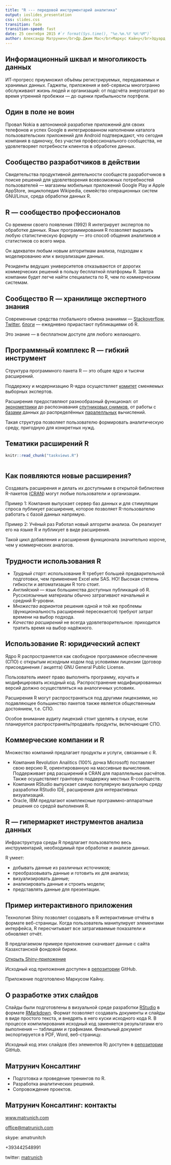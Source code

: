 ```yaml
---
title: "R --- передовой инструментарий аналитика"
output: ioslides_presentation
css: slides.css
transition: fade
transition-speed: fast
date: 25 сентября 2015 #`r format(Sys.time(), "%e.%m.%Y %H:%M")`
author: Александр Матрунич</br>Др.Джим Мас</br>Маркус Кайну</br>Эдуард Моппель
---
```


<!--
Title: One should use R in 21st century
-->

## Информационный шквал и многоликость данных

ИТ-прогресс приумножил объёмы регистрируемых, передаваемых и хранимых данных. Гаджеты, приложения и веб-сервисы многогранно обслуживают жизнь людей и организаций: от подсчёта энергозатрат во время утренней пробежки --- до оценки прибыльности  портфеля. 


<!--
Storm of information volumes and diversity of data formats

Development of IT leads to explosive increase of registered, transmitted and stored data. Many aspects of people life and organizations' activities are supported now by gadgets, software and services.
-->


## Один в поле не воин

Провал Nokia в автономной разработке приложений для своих телефонов и успех Google в интегрированном наполнении каталога пользовательских приложений для Android подтверждают, что сегодня компания в одиночку, без участия профессионального сообщества, не удовлетворяет потребности клиентов в обработке данных.


<!-- 
One man no man

Today a company is not able to cover needs of all clients. Nokia, inventor of smartphones, decided to develop all applications itself. Such strategy failed. The department was sold.

Apple succeded in attracting of external developers for AppStore and created a community. Similar approach was chosen by Google. Both companies flourish.
-->


## Сообщество разработчиков в действии

Свидетельства продуктивной деятельности сообществ разработчиков в поиске решений для удовлетворения всевозможных потребностей пользователей --- магазины мобильных приложений Google Play и Apple AppStore, энциклопедия Wikipedia, семейство операционных систем GNU/Linux, среда обработки данных R.

<!--
Community in action

Google Play and Apply AppStore are bright examples of successful using of benifits of community of developers instead of a company, what tries to create solutions for all possible needs of clients.

Other variants of success of communities are Wikipedia, GNU/Linux, R
-->

## R --- сообщество профессионалов

Со времени своего появления (1992) R интегрирует экспертов по обработке данных. Язык программирования R позволяет выразить любую статистическую формулу --- это способ общения аналитиков и статистиков со всего мира.

Он адекватен любым новым алгоритмам анализа, подходам к моделированию или к визуализации данных.

Резиденты ведущих университетов отказываются от дорогих коммерческих решений в пользу бесплатной платформы R. Завтра компании будет легче найти специалиста по R, чем по коммерческим системам.

<!-- 
R is a community of professionals
-->



## Сообщество R — хранилище экспертного знания

Современные средства глобального обмена знаниями --- [Stackoverflow](http://stackoverflow.com/questions/tagged/r), [Twitter](https://twitter.com/hashtag/rstats), [блоги](http://www.r-bloggers.com/) --- ежедневно прирастают публикациями об R.

Это знание --- в бесплатном доступе для любого желающего.

<!--
R community is a storage of expert knowledge
-->

## Программный комплекс R — гибкий инструмент

Структура программного пакета R --- это общее ядро и тысячи расширений.

Поддержку и модернизацию R-ядра осуществляет [комитет](https://www.r-project.org/contributors.html) сменяемых выборных экспертов.

Расширения предоставляют разнообразный функционал: от [эконометрики](https://cran.r-project.org/web/views/Econometrics.html) до распознавания [спутниковых снимков](https://cran.r-project.org/web/packages/satellite/index.html), от работы с [базами](https://cran.r-project.org/web/packages/dplyr/vignettes/databases.html) данных до распределённых [паралелльных](https://cran.r-project.org/web/views/HighPerformanceComputing.html) вычислений.

Такая структура позволяет пользователю формировать аналитическую среду, пригодную для конкретных нужд.

## Тематики расширений R

<!-- ![Количество расширений по тематикам](slides0-figure/taskviews.png) -->
```r
knitr::read_chunk("taskviews.R")
```

```r
```


## Как появляются новые расширения?

Создавать расширения и делать их доступными в открытой библиотеке R-пакетов ([CRAN](https://cran.r-project.org/)) могут любые пользователи и организации.

Пример 1: Компания выпускает сервер баз данных и для стимуляции спроса публикует расширение, которое позволяет R-пользователю работать с базой данных напрямую.

Пример 2: Учёный раз Работал новый алгоритм анализа. Он реализует его на языке R и публикует в виде расширения.

Такой цикл добавления и расширения функционала значительно короче, чем у коммерческих аналогов.

## Трудности использования R

* _Трудный старт_: использование R требует большей предварительной подготовки, чем применение Excel или SAS. НО! Высокая степень гибкости и автоматизации R того стоит.
* _Английский_ --- язык большинства доступных публикаций об R. Русскоязычные материалы обычно затрагивают начальный и средний R-уровни.
* _Множество вариантов_ решения одной и той же проблемы (функциональность расширений пересекается) требуют затрат времени на выбор подхода.
* _Качество расширений_ не всегда удовлетворительное: приходится тратить время на выбор надёжного.



## Использование R: юридический аспект

Ядро R распространяется как свободное программное обеспечение (СПО) с открытым исходным кодом под условиями лицензии (договор присоединения / акцепта) GNU General Public License. 

Пользователь имеет право выполнять программу, изучать и модифицировать исходный код. Распространение модифицированных версий должно осуществляться на аналогичных условиях.

Расширения R могут распространяться под другими лицензиями, но подавляющее большинство пакетов также является общественным достоянием, т.е. СПО.

Особое внимание аудиту лицензий стоит уделять в случае, если планируется распространять/продавать продукты, включающие СПО.

## Коммерческие компании и R

Множество компаний предлагает продукты и услуги, связанные с R.

* Компания Revolution Analitics (100% дочка Microsoft) поставляет свою версию R, ориентированную на массивные вычисления. Поддерживаeт ряд расширений в CRAN для параллельных расчётов. Также осуществляет грантовую поддержку местных R-сообществ.
* Компания RStudio выпускает самую популярную визуальную среду разработки RStudio IDE, расширения для интерактивных визуализаций.
* Oracle, IBM предлагают комплексные программно-аппаратные решения со средой выполнения R.

## R — гипермаркет инструментов анализа данных

Инфраструктура среды R предлагает пользователю весь инструментарий, необходимый при обработке и анализе данных.

R умеет:

* добывать данные из различных источников;
* преобразовывать данные и готовить их для анализа;
* визуализировать данные;
* анализировать данные и строить модели;
* представлять данные для презентации.

## Пример интерактивного приложения

Технология Shiny позволяет создавать в R интерактивные отчёты в формате веб-страницы. Когда пользователь манипулирует элементами интерфейса, R пересчитывает все затрагиваемые показатели и обновляет отчёт.

В предлагаемом примере приложение скачивает данные с сайта Казахстанской фондовой биржи.

[Открыть Shiny-приложение](https://muuankarski.shinyapps.io/demoapp)

Исходный код приложения доступен в [репозитории](https://github.com/rstatcons/demoapp) GitHub.

Приложение подготовлено Маркусом Кайну.

## О разработке этих слайдов

Слайды были подготовлены в визуальной среде разработки [RStudio](https://www.rstudio.com/products/rstudio/) в формате [RMarkdown](http://rmarkdown.rstudio.com/). Формат позволяет создавать документы и слайды в виде простого текста, и внедрять в него куски исходного кода R. В процессе компилирования исходный код заменяется результатами его выполнения --- таблицами и графиками. Финальный документ экспортируется в PDF, Word, веб-страницу.

Исходный код этих слайдов (без элементов R) доступен в [репозитории](https://github.com/rstatcons/slides0/blob/master/slides0.Rpres) GitHub.

## Матрунич Консалтинг

* Подготовка и проведение тренингов по R.
* Разработка аналитических решений.
* Сопровождение проектов.


## Матрунич Консалтинг: контакты

[www.matrunich.com](http://www.matrunich.com)

[office@matrunich.com](mailto:office@matrunich.com)

skype: amatrunitch

+393442548991

twitter: [matrunich](http://twitter.com/matrunich)
